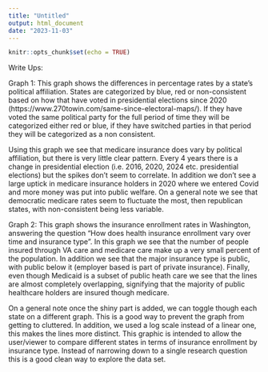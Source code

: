 ```yaml
---
title: "Untitled"
output: html_document
date: "2023-11-03"
---
```


```r
knitr::opts_chunk$set(echo = TRUE)
```


Write Ups:

Graph 1:
This graph shows the differences in percentage rates by a state's political affiliation. States are categorized by blue, red or non-consistent based on how that have voted in presidential elections since 2020 (https://www.270towin.com/same-since-electoral-maps/). If they have voted the same political party for the full period of time they will be categorized either red or blue, if they have switched parties in that period they will be categorized as a non consistent. 

Using this graph we see that medicare insurance does vary by political affiliation, but there is very little clear pattern. Every 4 years there is a change in presidential election (i.e. 2016, 2020, 2024 etc. presidential elections) but the spikes don't seem to correlate. In addition we don't see a large uptick in medicare insurance holders in 2020 where we entered Covid and more money was put into public welfare. On a general note we see that democratic medicare rates seem to fluctuate the most, then republican states, with non-consistent being less variable.    

Graph 2: 
This graph shows the insurance enrollment rates in Washington, answering the question "How does health insurance enrollment vary over time and insurance type". In this graph we see that the number of people insured through VA care and medicare care make up a very small percent of the population. In addition we see that the major insurance type is public, with public below it (employer based is part of private insurance). Finally, even though Medicaid is a subset of public heath care we see that the lines are almost completely overlapping, signifying that the majority of public healthcare holders are insured though medicare.

On a general note once the shiny part is added, we can toggle though each state on a different graph. This is a good way to prevent the graph from getting to cluttered. In addition, we used a log scale instead of a linear one, this makes the lines more distinct. This graphic is intended to allow the user/viewer to compare different states in terms of insurance enrollment by insurance type. Instead of narrowing down to a single research question this is a good clean way to explore the data set.